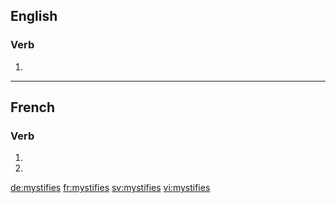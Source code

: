 {{also|mystifiés}}
==English==

===Verb===
{{head|en}}

# {{en-third-person singular of|mystify}}

----

==French==

===Verb===
{{fr-verb-form}}

# {{conjugation of|mystifier||2|s|pres|ind|lang=fr}}
# {{conjugation of|mystifier||2|s|pres|sub|lang=fr}}

[[de:mystifies]]
[[fr:mystifies]]
[[sv:mystifies]]
[[vi:mystifies]]